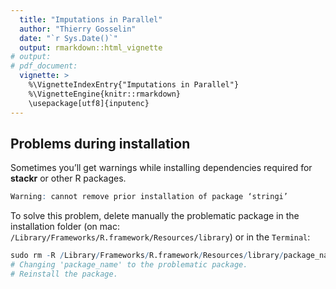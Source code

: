 ```yaml
---
  title: "Imputations in Parallel"
  author: "Thierry Gosselin"
  date: "`r Sys.Date()`"
  output: rmarkdown::html_vignette
# output: 
# pdf_document:
  vignette: >
    %\VignetteIndexEntry{"Imputations in Parallel"}
    %\VignetteEngine{knitr::rmarkdown}
    \usepackage[utf8]{inputenc}
---
```


## Problems during installation
  
Sometimes you'll get warnings while installing dependencies required for **stackr** or other R packages.
```r
Warning: cannot remove prior installation of package ‘stringi’
```

To solve this problem, delete manually the problematic package in the installation folder (on mac: `/Library/Frameworks/R.framework/Resources/library`) or in the `Terminal`:
```r
sudo rm -R /Library/Frameworks/R.framework/Resources/library/package_name
# Changing 'package_name' to the problematic package.
# Reinstall the package.
```
